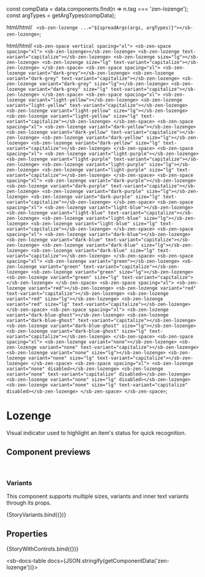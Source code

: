 
const compData = data.components.find(n => n.tag === 'zen-lozenge');
const argTypes = getArgTypes(compData);

<Meta title="Graphics/Lozenge" component="zen-lozenge" argTypes={argTypes} />

  html/*html*/ ` <sb-zen-lozenge ...="${spreadArgs(args, argTypes)}"></sb-zen-lozenge>`;

  html/*html*/ `
    <sb-zen-space vertical spacing="xl">
      <sb-zen-space spacing="xl">
        <sb-zen-lozenge></sb-zen-lozenge>
        <sb-zen-lozenge text-variant="capitalize"></sb-zen-lozenge>
        <sb-zen-lozenge size="lg"></sb-zen-lozenge>
        <sb-zen-lozenge size="lg" text-variant="capitalize"></sb-zen-lozenge>
      </sb-zen-space>
      <sb-zen-space spacing="xl">
        <sb-zen-lozenge variant="dark-grey"></sb-zen-lozenge>
        <sb-zen-lozenge variant="dark-grey" text-variant="capitalize"></sb-zen-lozenge>
        <sb-zen-lozenge variant="dark-grey" size="lg"></sb-zen-lozenge>
        <sb-zen-lozenge variant="dark-grey" size="lg" text-variant="capitalize"></sb-zen-lozenge>
      </sb-zen-space>
      <sb-zen-space spacing="xl">
        <sb-zen-lozenge variant="light-yellow"></sb-zen-lozenge>
        <sb-zen-lozenge variant="light-yellow" text-variant="capitalize"></sb-zen-lozenge>
        <sb-zen-lozenge variant="light-yellow" size="lg"></sb-zen-lozenge>
        <sb-zen-lozenge variant="light-yellow" size="lg" text-variant="capitalize"></sb-zen-lozenge>
      </sb-zen-space>
      <sb-zen-space spacing="xl">
        <sb-zen-lozenge variant="dark-yellow"></sb-zen-lozenge>
        <sb-zen-lozenge variant="dark-yellow" text-variant="capitalize"></sb-zen-lozenge>
        <sb-zen-lozenge variant="dark-yellow" size="lg"></sb-zen-lozenge>
        <sb-zen-lozenge variant="dark-yellow" size="lg" text-variant="capitalize"></sb-zen-lozenge>
      </sb-zen-space>
      <sb-zen-space spacing="xl">
        <sb-zen-lozenge variant="light-purple"></sb-zen-lozenge>
        <sb-zen-lozenge variant="light-purple" text-variant="capitalize"></sb-zen-lozenge>
        <sb-zen-lozenge variant="light-purple" size="lg"></sb-zen-lozenge>
        <sb-zen-lozenge variant="light-purple" size="lg" text-variant="capitalize"></sb-zen-lozenge>
      </sb-zen-space>
      <sb-zen-space spacing="xl">
        <sb-zen-lozenge variant="dark-purple"></sb-zen-lozenge>
        <sb-zen-lozenge variant="dark-purple" text-variant="capitalize"></sb-zen-lozenge>
        <sb-zen-lozenge variant="dark-purple" size="lg"></sb-zen-lozenge>
        <sb-zen-lozenge variant="dark-purple" size="lg" text-variant="capitalize"></sb-zen-lozenge>
      </sb-zen-space>
      <sb-zen-space spacing="xl">
        <sb-zen-lozenge variant="light-blue"></sb-zen-lozenge>
        <sb-zen-lozenge variant="light-blue" text-variant="capitalize"></sb-zen-lozenge>
        <sb-zen-lozenge variant="light-blue" size="lg"></sb-zen-lozenge>
        <sb-zen-lozenge variant="light-blue" size="lg" text-variant="capitalize"></sb-zen-lozenge>
      </sb-zen-space>
      <sb-zen-space spacing="xl">
        <sb-zen-lozenge variant="dark-blue"></sb-zen-lozenge>
        <sb-zen-lozenge variant="dark-blue" text-variant="capitalize"></sb-zen-lozenge>
        <sb-zen-lozenge variant="dark-blue" size="lg"></sb-zen-lozenge>
        <sb-zen-lozenge variant="dark-blue" size="lg" text-variant="capitalize"></sb-zen-lozenge>
      </sb-zen-space>
      <sb-zen-space spacing="xl">
        <sb-zen-lozenge variant="green"></sb-zen-lozenge>
        <sb-zen-lozenge variant="green" text-variant="capitalize"></sb-zen-lozenge>
        <sb-zen-lozenge variant="green" size="lg"></sb-zen-lozenge>
        <sb-zen-lozenge variant="green" size="lg" text-variant="capitalize"></sb-zen-lozenge>
      </sb-zen-space>
      <sb-zen-space spacing="xl">
        <sb-zen-lozenge variant="red"></sb-zen-lozenge>
        <sb-zen-lozenge variant="red" text-variant="capitalize"></sb-zen-lozenge>
        <sb-zen-lozenge variant="red" size="lg"></sb-zen-lozenge>
        <sb-zen-lozenge variant="red" size="lg" text-variant="capitalize"></sb-zen-lozenge>
      </sb-zen-space>
      <sb-zen-space spacing="xl">
        <sb-zen-lozenge variant="dark-blue-ghost"></sb-zen-lozenge>
        <sb-zen-lozenge variant="dark-blue-ghost" text-variant="capitalize"></sb-zen-lozenge>
        <sb-zen-lozenge variant="dark-blue-ghost" size="lg"></sb-zen-lozenge>
        <sb-zen-lozenge variant="dark-blue-ghost" size="lg" text-variant="capitalize"></sb-zen-lozenge>
      </sb-zen-space>
      <sb-zen-space spacing="xl">
        <sb-zen-lozenge variant="none"></sb-zen-lozenge>
        <sb-zen-lozenge variant="none" text-variant="capitalize"></sb-zen-lozenge>
        <sb-zen-lozenge variant="none" size="lg"></sb-zen-lozenge>
        <sb-zen-lozenge variant="none" size="lg" text-variant="capitalize"></sb-zen-lozenge>
      </sb-zen-space>
      <sb-zen-space spacing="xl">
        <sb-zen-lozenge variant="none" disabled></sb-zen-lozenge>
        <sb-zen-lozenge variant="none" text-variant="capitalize" disabled></sb-zen-lozenge>
        <sb-zen-lozenge variant="none" size="lg" disabled></sb-zen-lozenge>
        <sb-zen-lozenge variant="none" size="lg" text-variant="capitalize" disabled></sb-zen-lozenge>
      </sb-zen-space>
    </sb-zen-space>
  `;

# Lozenge

Visual indicator used to highlight an item's status for quick recognition.

## Component previews

<br />

### Variants

This component supports multiple sizes, variants and inner text variants through its props.

<Canvas>
  <Story name="StoryVariants">{StoryVariants.bind({})}</Story>
</Canvas>

## Properties

<Canvas>
  <Story
    name="default"
    args={{
      ...getDefaultArgs(argTypes),
    }}
  >
    {StoryWithControls.bind({})}
  </Story>
</Canvas>

<ArgsTable story="default" />

<sb-docs-table docs={JSON.stringify(getComponentData('zen-lozenge'))}></sb-docs-table>
